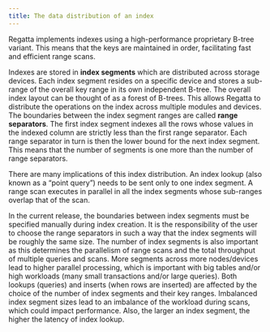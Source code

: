 ```yaml
---
title: The data distribution of an index
---
```


Regatta implements indexes using a high-performance proprietary B-tree variant.  This means that the keys are maintained in order, facilitating fast and efficient range scans.  

Indexes are stored in __index segments__ which are distributed across storage devices.  Each index segment resides on a specific device and stores a sub-range of the overall key range in its own independent B-tree.  The overall index layout can be thought of as a forest of B-trees.  This allows Regatta to distribute the operations on the index across multiple modules and devices.  The boundaries between the index segment ranges are called __range separators__.  The first index segment indexes all the rows whose values in the indexed column are strictly less than the first range separator.  Each range separator in turn is then the lower bound for the next index segment.  This means that the number of segments is one more than the number of range separators.

There are many implications of this index distribution.  An index lookup (also known as a “point query”) needs to be sent only to one index segment.  A range scan executes in parallel in all the index segments whose sub-ranges overlap that of the scan.

In the current release, the boundaries between index segments must be specified manually during index creation.  It is the responsibility of the user to choose the range separators in such a way that the index segments will be roughly the same size.  The number of index segments is also important as this determines the parallelism of range scans and the total throughput of multiple queries and scans.  More segments across more nodes/devices lead to higher parallel processing, which is important with big tables and/or high workloads (many small transactions and/or large queries).  Both lookups (queries) and inserts (when rows are inserted) are affected by the choice of the number of index segments and their key ranges.  Imbalanced index segment sizes lead to an imbalance of the workload during scans, which could impact performance.  Also, the larger an index segment, the higher the latency of index lookup.  
